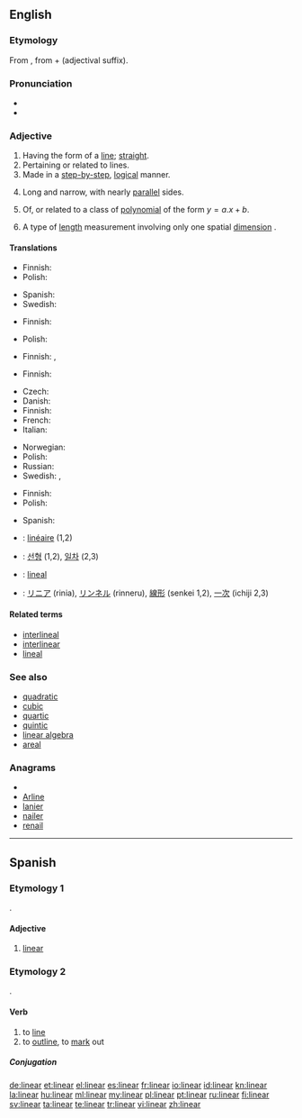 {{also|Linear|LINEAR|lineär}}
==English==
{{wikipedia}}

===Etymology===
From {{etyl|la}}<!--Classical Latin?--> {{term|linearis|lang=la}}, from {{term|linea||line|lang=la}} + {{term|-aris|lang=la}} (adjectival suffix).

===Pronunciation===
* {{IPA|/ˈlɪ.ni.ɚ/}}
* {{audio|En-us-linear.ogg|Audio (US)}}

===Adjective===
{{en-adj}}

# Having the form of a [[line]]; [[straight]].
# Pertaining or related to lines.
# Made in a [[step-by-step]], [[logical]] manner.
# {{botany|of leaves}} Long and narrow, with nearly [[parallel]] sides.
# {{mathematics}} Of, or related to a class of [[polynomial]] of the form <math> y = a.x + b </math>.
# {{physics}} A type of [[length]] measurement involving only one spatial [[dimension]] {{italbrac|as opposed to area or volume}}.

====Translations====
{{trans-top|having the form of a line}}
* Finnish: {{t-|fi|suoraviivainen}}
* Polish: {{t-|pl|liniowy|m}}
{{trans-mid}}
* Spanish: {{t-|es|lineal}}
* Swedish: {{t+|sv|linjär}}
{{trans-bottom}}

{{trans-top|pertaining or related to lines}}
* Finnish: {{t-|fi|suoraviivainen}}
{{trans-mid}}
* Polish: {{t-|pl|liniowy|m}}
{{trans-bottom}}

{{trans-top|made in a step-by-step manner}}
* Finnish: {{t-|fi|suoraviivainen}}, {{t-|fi|johdonmukainen}}
{{trans-mid}}
{{trans-bottom}}

{{trans-top|botany, of leaves: long and narrow}}
* Finnish: {{t-|fi|tasasoukka}}
{{trans-mid}}
{{trans-bottom}}

{{trans-top|in mathematics, of first-degree polynomial}}
* Czech: {{t-|cs|lineární|m}}
* Danish: {{t|da|lineær}}
* Finnish: {{t-|fi|lineaarinen}}
* French: {{t+|fr|linéaire}}
* Italian: {{t-|it|lineare|m|f}}
{{trans-mid}}
* Norwegian: {{t|no|lineær}}
* Polish: {{t-|pl|liniowy|m}}
* Russian: {{t+|ru|линейный}}
* Swedish: {{t+|sv|linjär}}, {{t+|sv|lineär}}
{{trans-bottom}}

{{trans-top|physics: involving only one dimension}}
* Finnish: {{t-|fi|lineaarinen}}
* Polish: {{t-|pl|liniowy|m}}
{{trans-mid}}
* Spanish: {{t-|es|unidimensional}}
{{trans-bottom}}

{{checktrans-top}}
* {{ttbc|fr}}: [[linéaire]] (1,2)
* {{ttbc|Korean}}: [[선형]] (1,2), [[일차]] (2,3)
{{trans-mid}}
* {{ttbc|es}}: [[lineal]]
* {{ttbc|Japanese}}: [[リニア]] (rinia), [[リンネル]] (rinneru), [[線形]] (senkei 1,2), [[一次]] (ichiji 2,3)
{{trans-bottom}}

====Related terms====
* [[interlineal]]
* [[interlinear]]
* [[lineal]]

===See also===
* [[quadratic]]
* [[cubic]]
* [[quartic]]
* [[quintic]]
* [[linear algebra]]
* [[areal]]

===Anagrams===
* {{alphagram|aeilnr}}
* [[Arline#English|Arline]]
* [[lanier#English|lanier]]
* [[nailer#English|nailer]]
* [[renail#English|renail]]

----

==Spanish==

===Etymology 1===
{{etyl|la|es}} {{term|linearis|lineāris|lang=la}}.

====Adjective====
{{es-adj|pl=lineares}}

# {{botany|lang=es}} [[#English|linear]]

===Etymology 2===
{{etyl|la|es}} {{term|lineare|lineāre|lang=la}}.

====Verb====
{{es-verb|line|ar}}

# to [[line]]
# to [[outline]], to [[mark]] out

=====Conjugation=====
{{es-conj-ar|line}}

[[de:linear]]
[[et:linear]]
[[el:linear]]
[[es:linear]]
[[fr:linear]]
[[io:linear]]
[[id:linear]]
[[kn:linear]]
[[la:linear]]
[[hu:linear]]
[[ml:linear]]
[[my:linear]]
[[pl:linear]]
[[pt:linear]]
[[ru:linear]]
[[fi:linear]]
[[sv:linear]]
[[ta:linear]]
[[te:linear]]
[[tr:linear]]
[[vi:linear]]
[[zh:linear]]